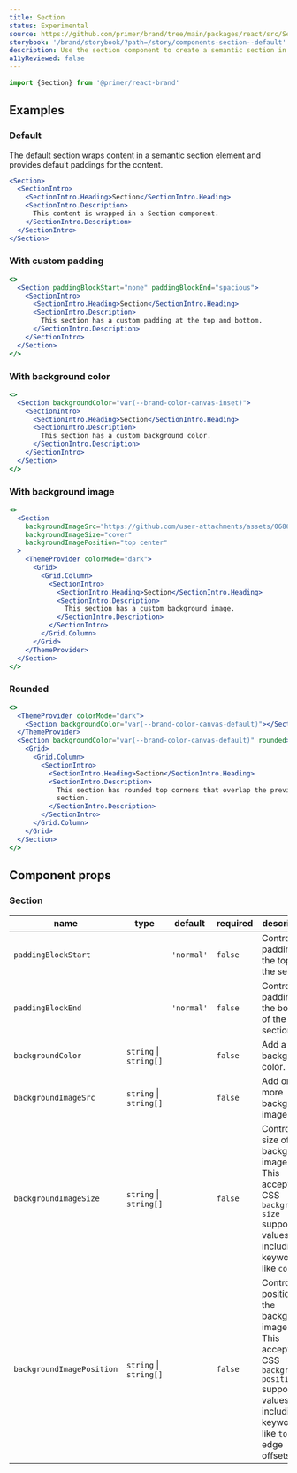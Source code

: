 ```yaml
---
title: Section
status: Experimental
source: https://github.com/primer/brand/tree/main/packages/react/src/Section/Section.tsx
storybook: '/brand/storybook/?path=/story/components-section--default'
description: Use the section component to create a semantic section in the page and group related content together.
a11yReviewed: false
---
```



```js
import {Section} from '@primer/react-brand'
```

## Examples

### Default

The default section wraps content in a semantic section element and provides default paddings for the content.

```jsx live
<Section>
  <SectionIntro>
    <SectionIntro.Heading>Section</SectionIntro.Heading>
    <SectionIntro.Description>
      This content is wrapped in a Section component.
    </SectionIntro.Description>
  </SectionIntro>
</Section>
```

### With custom padding

```jsx live
<>
  <Section paddingBlockStart="none" paddingBlockEnd="spacious">
    <SectionIntro>
      <SectionIntro.Heading>Section</SectionIntro.Heading>
      <SectionIntro.Description>
        This section has a custom padding at the top and bottom.
      </SectionIntro.Description>
    </SectionIntro>
  </Section>
</>
```

### With background color

```jsx live
<>
  <Section backgroundColor="var(--brand-color-canvas-inset)">
    <SectionIntro>
      <SectionIntro.Heading>Section</SectionIntro.Heading>
      <SectionIntro.Description>
        This section has a custom background color.
      </SectionIntro.Description>
    </SectionIntro>
  </Section>
</>
```

### With background image

```jsx live
<>
  <Section
    backgroundImageSrc="https://github.com/user-attachments/assets/068634a3-926d-49b8-b949-0b1e2a204651"
    backgroundImageSize="cover"
    backgroundImagePosition="top center"
  >
    <ThemeProvider colorMode="dark">
      <Grid>
        <Grid.Column>
          <SectionIntro>
            <SectionIntro.Heading>Section</SectionIntro.Heading>
            <SectionIntro.Description>
              This section has a custom background image.
            </SectionIntro.Description>
          </SectionIntro>
        </Grid.Column>
      </Grid>
    </ThemeProvider>
  </Section>
</>
```

### Rounded

```jsx live
<>
  <ThemeProvider colorMode="dark">
    <Section backgroundColor="var(--brand-color-canvas-default)"></Section>
  </ThemeProvider>
  <Section backgroundColor="var(--brand-color-canvas-default)" rounded>
    <Grid>
      <Grid.Column>
        <SectionIntro>
          <SectionIntro.Heading>Section</SectionIntro.Heading>
          <SectionIntro.Description>
            This section has rounded top corners that overlap the previous
            section.
          </SectionIntro.Description>
        </SectionIntro>
      </Grid.Column>
    </Grid>
  </Section>
</>
```

## Component props

### Section

| name                      | type                                                                     | default    | required | description                                                                                                                                                   |
| ------------------------- | ------------------------------------------------------------------------ | ---------- | -------- | ------------------------------------------------------------------------------------------------------------------------------------------------------------- |
| `paddingBlockStart`       | <PropTableValues values={[...SectionPaddingVariants]} commaSeparated  /> | `'normal'` | `false`  | Control the padding at the top of the section.                                                                                                                |
| `paddingBlockEnd`         | <PropTableValues values={[...SectionPaddingVariants]} commaSeparated  /> | `'normal'` | `false`  | Control the padding at the bottom of the section.                                                                                                             |
| `backgroundColor`         | `string` \| `string[]`                                                   |            | `false`  | Add a background color.                                                                                                                                       |
| `backgroundImageSrc`      | `string` \| `string[]`                                                   |            | `false`  | Add one or more background images                                                                                                                             |
| `backgroundImageSize`     | `string` \| `string[]`                                                   |            | `false`  | Control the size of the background image(s). This accepts all CSS `background-size` supported values, including keywords like `cover`.                        |
| `backgroundImagePosition` | `string` \| `string[]`                                                   |            | `false`  | Control the position of the background image(s). This accepts all CSS `background-position` supported values, including keywords like `top` and edge offsets. |
